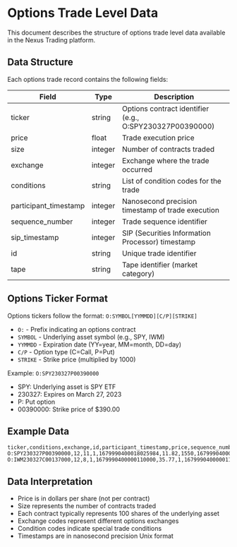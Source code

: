 # Options Trade Level Data

This document describes the structure of options trade level data available in the Nexus Trading platform.

## Data Structure

Each options trade record contains the following fields:

| Field                | Type    | Description                                           |
|---------------------|---------|-------------------------------------------------------|
| ticker              | string  | Options contract identifier (e.g., O:SPY230327P00390000) |
| price               | float   | Trade execution price                                 |
| size                | integer | Number of contracts traded                            |
| exchange            | integer | Exchange where the trade occurred                     |
| conditions          | string  | List of condition codes for the trade                 |
| participant_timestamp| integer | Nanosecond precision timestamp of trade execution    |
| sequence_number     | integer | Trade sequence identifier                             |
| sip_timestamp      | integer | SIP (Securities Information Processor) timestamp      |
| id                 | string  | Unique trade identifier                               |
| tape               | string  | Tape identifier (market category)                     |

## Options Ticker Format

Options tickers follow the format: `O:SYMBOL[YYMMDD][C/P][STRIKE]`
- `O:` - Prefix indicating an options contract
- `SYMBOL` - Underlying asset symbol (e.g., SPY, IWM)
- `YYMMDD` - Expiration date (YY=year, MM=month, DD=day)
- `C/P` - Option type (C=Call, P=Put)
- `STRIKE` - Strike price (multiplied by 1000)

Example: `O:SPY230327P00390000`
- SPY: Underlying asset is SPY ETF
- 230327: Expires on March 27, 2023
- P: Put option
- 00390000: Strike price of $390.00

## Example Data

```csv
ticker,conditions,exchange,id,participant_timestamp,price,sequence_number,sip_timestamp,size,tape
O:SPY230327P00390000,12,11,1,1679990400018025984,11.82,1550,1679990400018381329,1,3
O:IWM230327C00137000,12,8,1,1679990400000110000,35.77,1,1679990400000110000,1,3
```

## Data Interpretation

- Price is in dollars per share (not per contract)
- Size represents the number of contracts traded
- Each contract typically represents 100 shares of the underlying asset
- Exchange codes represent different options exchanges
- Condition codes indicate special trade conditions
- Timestamps are in nanosecond precision Unix format
